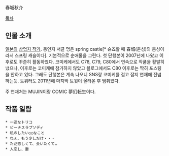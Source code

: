 春城秋介

[[목차]]

== 인물 소개 ==
[[일본]]의 [[상업지 작가]]. 동인지 서클 명은 spring castle[* 슌죠할 때 春城(춘성)의 봄성이라서 스프링 캐슬이다]. 기본적으로 순애물을 그린다. 첫 단행본이 2007년에 나왔고 이후로도 꾸준히 활동하였다. 코미케에서도 C78, C79, C80에서 연속으로 작품을 활발히 냈으나, 이후로는 코미케에 참가하지 않았고 블로그에서도 C80 이후로는 딱히 포스팅을 안하고 있다. 그래도 단행본은 계속 나오니 SNS랑 코미케를 접고 잡지 연재에 전념하는듯. 트위터도 2011년에 마지막 트윗이 올라온 후 멈춰있다.

주 연재처는 MUJIN이랑 COMIC 夢幻転生이다. 

== 작품 일람 ==
 * 一途なトリコ
 * ビーナスラプソディ 
 * 私のしたい○○なこと
 * ねぇ、もう少しだけ・・・ 
 * ただ恋しくて、会いたくて…
 * 人恋し、妻
